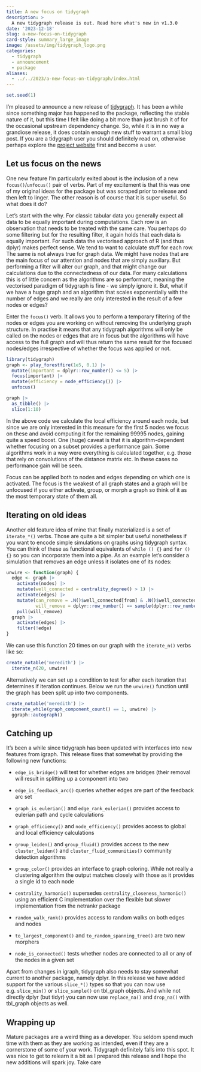 ```yaml
---
title: A new focus on tidygraph
description: >
  A new tidygraph release is out. Read here what's new in v1.3.0
date: '2023-12-18'
slug: a-new-focus-on-tidygraph
card-style: summary_large_image
image: /assets/img/tidygraph_logo.png
categories:
  - tidygraph
  - announcement
  - package
aliases: 
  - ../../2023/a-new-focus-on-tidygraph/index.html
---
```


```r
set.seed(1)
```

I'm pleased to announce a new release of [tidygraph](https://tidygraph.data-imaginist.com). It has been a while since something major has happened to the package, reflecting the stable nature of it, but this time I felt like doing a bit more than just brush it of for the occasional upstream dependency change. So, while it is in no way a grandiose release, it does contain enough new stuff to warrant a small blog post. If you are a tidygraph user you should definitely read on, otherwise perhaps explore the [project website](https://tidygraph.data-imaginist.com) first and become a user.

## Let us focus on the news

One new feature I'm particularly exited about is the inclusion of a new `focus()`/`unfocus()` pair of verbs. Part of my excitement is that this was one of my original ideas for the package but was scraped prior to release and then left to linger. The other reason is of course that it is super useful. So what does it do?

Let's start with the why. For classic tabular data you generally expect all data to be equally important during computations. Each row is an observation that needs to be treated with the same care. You perhaps do some filtering but for the resulting filter, it again holds that each data is equally important. For such data the vectorised approach of R (and thus dplyr) makes perfect sense. We tend to want to calculate stuff for each row. The same is not always true for graph data. We might have nodes that are the main focus of our attention and nodes that are simply auxillary. But performing a filter will alter our graph, and that might change our calculations due to the connectedness of our data. For many calculations this is of little concern as the algorithms are so performant, meaning the vectorised paradigm of tidygraph is fine - we simply ignore it. But, what if we have a huge graph and an algorithm that scales exponentially with the number of edges and we really are only interested in the result of a few nodes or edges?

Enter the `focus()` verb. It allows you to perform a temporary filtering of the nodes or edges you are working on without removing the underlying graph structure. In practise it means that any tidygraph algorithms will only be called on the nodes or edges that are in focus but the algorithms will have access to the full graph and will thus return the same result for the focused nodes/edges irrespective of whether the focus was applied or not.

```r
library(tidygraph)
graph <- play_forestfire(1e5, 0.1) |> 
  mutate(important = dplyr::row_number() <= 5) |> 
  focus(important) |> 
  mutate(efficiency = node_efficiency()) |> 
  unfocus()

graph |> 
  as_tibble() |> 
  slice(1:10)
```

In the above code we calculate the local efficiency around each node, but since we are only interested in this measure for the first 5 nodes we focus on these and avoid computing it for the remaining 99995 nodes, gaining quite a speed boost. One (huge) caveat is that it is algorithm-dependent whether focusing on a subset provides a performance gain. Some algorithms work in a way were everything is calculated together, e.g. those that rely on convolutions of the distance matrix etc. In these cases no performance gain will be seen.

Focus can be applied both to nodes and edges depending on which one is activated. The focus is the weakest of all graph states and a graph will be unfocused if you either activate, group, or morph a graph so think of it as the most temporary state of them all.

## Iterating on old ideas

Another old feature idea of mine that finally materialized is a set of `iterate_*()` verbs. Those are quite a bit simpler but useful nonetheless if you want to encode simple simulations on graphs using tidygraph syntax. You can think of these as functional equivalents of `while () {}` and `for () {}` so you can incorporate them into a pipe. As an example let's consider a simulation that removes an edge unless it isolates one of its nodes:

```r
unwire <- function(graph) {
  edge <- graph |> 
    activate(nodes) |> 
    mutate(well_connected = centrality_degree() > 1) |> 
    activate(edges) |> 
    mutate(can_remove = .N()$well_connected[from] & .N()$well_connected[to],
           will_remove = dplyr::row_number() == sample(dplyr::row_number(), 1L, prob = can_remove)) |> 
    pull(will_remove)
  graph |> 
    activate(edges) |> 
    filter(!edge)
}
```

We can use this function 20 times on our graph with the `iterate_n()` verbs like so:

```r
create_notable('meredith') |> 
  iterate_n(20, unwire)
```

Alternatively we can set up a condition to test for after each iteration that determines if iteration continues. Below we run the `unwire()` function until the graph has been split up into two components.

```r
create_notable('meredith') |> 
  iterate_while(graph_component_count() == 1, unwire) |> 
  ggraph::autograph()
```

## Catching up

It's been a while since tidygraph has been updated with interfaces into new features from igraph. This release fixes that somewhat by providing the following new functions:

-   `edge_is_bridge()` will test for whether edges are bridges (their removal will result in splitting up a component into two

-   `edge_is_feedback_arc()` queries whether edges are part of the feedback arc set

-   `graph_is_eulerian()` and `edge_rank_eulerian()` provides access to eulerian path and cycle calculations

-   `graph_efficiency()` and `node_efficiency()` provides access to global and local efficiency calculations

-   `group_leiden()` and `group_fluid()` provides access to the new `cluster_leiden()` and `cluster_fluid_communities()` community detection algorithms

-   `group_color()` provides an interface to graph coloring. While not really a clustering algorithm the output matches closely with those as it provides a single id to each node

-   `centrality_harmonic()` supersedes `centrality_closeness_harmonic()` using an efficient C implementation over the flexible but slower implementation from the netrankr package

-   `random_walk_rank()` provides access to random walks on both edges and nodes

-   `to_largest_component()` and `to_random_spanning_tree()` are two new morphers

-   `node_is_connected()` tests whether nodes are connected to all or any of the nodes in a given set

Apart from changes in igraph, tidygraph also needs to stay somewhat current to another package, namely dplyr. In this release we have added support for the various `slice_*()` types so that you can now use e.g. `slice_min()` or `slice_sample()` on tbl_graph objects. And while not directly dplyr (but tidyr) you can now use `replace_na()` and `drop_na()` with tbl_graph objects as well.

## Wrapping up

Mature packages are a weird thing as a developer. You seldom spend much time with them as they are working as intended, even if they are a cornerstone of some of your work. Tidygraph definitely falls into this spot. It was nice to get to relearn it a bit as I prepared this release and I hope the new additions will spark joy. Take care
